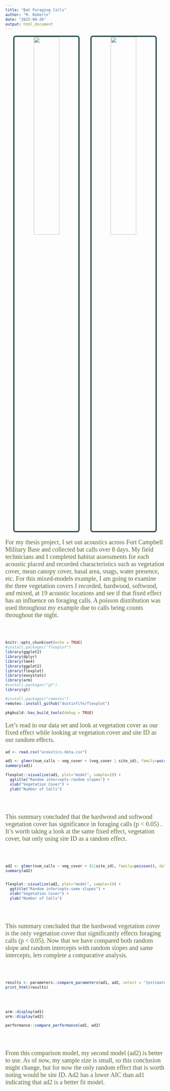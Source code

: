 ```yaml
---
title: "Bat Foraging Calls"
author: "M. Roberts"
date: "2025-09-26"
output: html_document
---
```


<style>
h1.title {
   color: darkolivegreen; 
   font-family: serif;
   font-weight: bold;
   font-size: 34 px;
}
h4.author {
   color: darkslategray;
   font-family: serif;
   font-size: 22px;
}
h4.date {
   color: darkslategray;
   font-family: serif;
   font-size: 22px;
}
</style>


<div style="text-align: center;">
  <img src="84.jpg" width="40%" style="margin-right:30px; border: 4px solid darkslategray; border-radius: 8px;"/>
  <img src="acoustic_in_field.jpg" width="40%" style="border: 4px solid darkslategray; border-radius: 8px;"/>
</div>

<p style="color: darkolivegreen; font-family: serif; font-size: 20px;">
For my thesis project, I set out acoustics across Fort Campbell Military Base and collected bat calls over 8 days. My field technicians and I completed habitat assessments for each acoustic placed and recorded characteristics such as vegetation cover, mean canopy cover, basal area, snags, water presence, etc. For this mixed-models example, I am going to examine the three vegetation covers I recorded, hardwood, softwood, and mixed, at 19 acoustic locations and see if that fixed effect has an influence on foraging calls. A poisson distribution was used throughout my example due to calls being counts throughout the night.
</p>

<br><br>

```r
knitr::opts_chunk$set(echo = TRUE)
#install.packages("flexplot")
library(ggplot2)
library(dplyr)
library(lme4)
library(ggplot2)
library(flexplot)
library(easystats)
library(arm)
#install.packages("gt")
library(gt)

#install.packages("remotes")
remotes::install_github("dustinfife/flexplot")

pkgbuild::has_build_tools(debug = TRUE)
```

<p style="color: darkolivegreen; font-family: serif; font-size: 20px;">
Let's read in our data set and look at vegetation cover as our fixed effect while looking at vegetation cover and site ID as our random effects.
</p>
```r

ad <- read.csv("acoustics.data.csv")

ad1 <- glmer(num_calls ~ veg_cover + (veg_cover | site_id), family=poisson(), data=ad)
summary(ad1)

flexplot::visualize(ad1, plot="model", sample=19) + 
  ggtitle("Random intercepts-random slopes") +
  xlab("Vegetation Cover") +
  ylab("Number of Calls")
```
<br><br>

<p style="color: darkolivegreen; font-family: serif; font-size: 20px;">
This summary concluded that the hardwood and softwood vegetation cover has significance in foraging calls (p < 0.05) . It's worth taking a look at the same fixed effect, vegetation cover, but only using site ID as a random effect.
</p>

<br><br>
```r

ad2 <- glmer(num_calls ~ veg_cover + (1|site_id), family=poisson(), data=ad)
summary(ad2)


flexplot::visualize(ad2, plot="model", sample=19) + 
  ggtitle("Random intercepts-same slopes") +
  xlab("Vegetation Cover") +
  ylab("Number of Calls")

```
<br><br>

<p style="color: darkolivegreen; font-family: serif; font-size: 20px;">
This summary concluded that the hardwood vegetation cover is the only vegetation cover that significantly effects foraging calls (p < 0.05). Now that we have compared both random slope and random intercepts with random slopes and same intercepts, lets complete a comparative analysis.
</p>

<br><br>
```r

results <- parameters::compare_parameters(ad1, ad2, select = "{estimate}<br>({se})|{p}")
print_html(results)
```


<br><br>
```r

arm::display(ad1)
arm::display(ad2)

performance::compare_performance(ad1, ad2)

```
<br><br>

<p style="color: darkolivegreen; font-family: serif; font-size: 20px;">
From this comparison model, my second model (ad2) is better to use. As of now, my sample size is small, so this conclusion might change, but for now the only random effect that is worth noting would be site ID. Ad2 has a lower AIC than ad1 indicating that ad2 is a better fit model.
</p>











